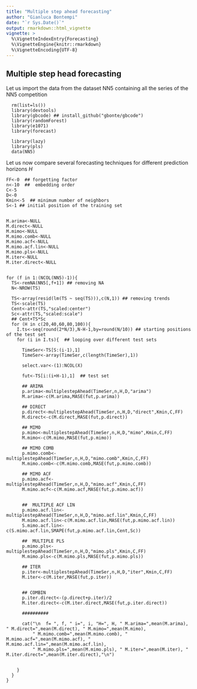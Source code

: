 ```yaml
---
title: "Multiple step ahead forecasting"
author: "Gianluca Bontempi"
date: "`r Sys.Date()`"
output: rmarkdown::html_vignette
vignette: >
  %\VignetteIndexEntry{Forecasting}
  %\VignetteEngine{knitr::rmarkdown}
  %\VignetteEncoding{UTF-8}
---
```

  
  
## Multiple step head forecasting
  
  Let us import the data from the dataset NN5 containing all the series of the NN5 competition
  
```{echo=FALSE}
  rm(list=ls())
  library(devtools)
  library(gbcode) ## install_github("gbonte/gbcode")
  library(randomForest)
  library(e1071)
  library(forecast)

  library(lazy)
  library(pls)
  data(NN5)
```
  
  
  Let us now compare several forecasting techniques for different prediction horizons $H$ 
 
  
```{echo=TRUE}
  
FF<-0  ## forgetting factor
n<-10  ##  embedding order
C<-5
D<-0
Kmin<-5  ## minimum number of neighbors
S<-1 ## initial position of the training set


M.arima<-NULL
M.direct<-NULL
M.mimo<-NULL
M.mimo.comb<-NULL
M.mimo.acf<-NULL
M.mimo.acf.lin<-NULL
M.mimo.pls<-NULL
M.iter<-NULL
M.iter.direct<-NULL


for (f in 1:(NCOL(NN5)-1)){
  TS<-remNA(NN5[,f+1]) ## removing NA
  N<-NROW(TS)

  TS<-array(resid(lm(TS ~ seq(TS))),c(N,1)) ## removing trends
  TS<-scale(TS)
  Cent<-attr(TS,"scaled:center")
  Sc<-attr(TS,"scaled:scale")
  ## Cent+TS*Sc
  for (H in c(20,40,60,80,100)){
    I.ts<-seq(round(2*N/3),N-H-1,by=round(N/10)) ## starting positions of the test set
    for (i in I.ts){  ## looping over different test sets

      TimeSer<-TS[S:(i-1),1]
      TimeSer<-array(TimeSer,c(length(TimeSer),1))

      select.var<-(1):NCOL(X)

      fut<-TS[i:(i+H-1),1]  ## test set

      ## ARIMA
      p.arima<-multiplestepAhead(TimeSer,n,H,D,"arima")
      M.arima<-c(M.arima,MASE(fut,p.arima))

      ## DIRECT
      p.direct<-multiplestepAhead(TimeSer,n,H,D,"direct",Kmin,C,FF)
      M.direct<-c(M.direct,MASE(fut,p.direct))

      ## MIMO
      p.mimo<-multiplestepAhead(TimeSer,n,H,D,"mimo",Kmin,C,FF)
      M.mimo<-c(M.mimo,MASE(fut,p.mimo))

      ## MIMO COMB
      p.mimo.comb<-multiplestepAhead(TimeSer,n,H,D,"mimo.comb",Kmin,C,FF)
      M.mimo.comb<-c(M.mimo.comb,MASE(fut,p.mimo.comb))

      ## MIMO ACF
      p.mimo.acf<-multiplestepAhead(TimeSer,n,H,D,"mimo.acf",Kmin,C,FF)
      M.mimo.acf<-c(M.mimo.acf,MASE(fut,p.mimo.acf))


      ##  MULTIPLE ACF LIN
      p.mimo.acf.lin<-multiplestepAhead(TimeSer,n,H,D,"mimo.acf.lin",Kmin,C,FF)
      M.mimo.acf.lin<-c(M.mimo.acf.lin,MASE(fut,p.mimo.acf.lin))
      S.mimo.acf.lin<-c(S.mimo.acf.lin,SMAPE(fut,p.mimo.acf.lin,Cent,Sc))

      ##  MULTIPLE PLS
      p.mimo.pls<-multiplestepAhead(TimeSer,n,H,D,"mimo.pls",Kmin,C,FF)
      M.mimo.pls<-c(M.mimo.pls,MASE(fut,p.mimo.pls))

      ## ITER
      p.iter<-multiplestepAhead(TimeSer,n,H,D,"iter",Kmin,C,FF)
      M.iter<-c(M.iter,MASE(fut,p.iter))


      ## COMBIN
      p.iter.direct<-(p.direct+p.iter)/2
      M.iter.direct<-c(M.iter.direct,MASE(fut,p.iter.direct))

      ##########

      cat("\n  f= ", f, " i=", i, "H=", H, " M.arima=",mean(M.arima), " M.direct=",mean(M.direct), " M.mimo=",mean(M.mimo),
          " M.mimo.comb=",mean(M.mimo.comb), " M.mimo.acf=",mean(M.mimo.acf), " M.mimo.acf.lin=",mean(M.mimo.acf.lin),
          " M.mimo.pls=",mean(M.mimo.pls), " M.iter=",mean(M.iter), " M.iter.direct=",mean(M.iter.direct),"\n")


    }
  }
}

```
  
